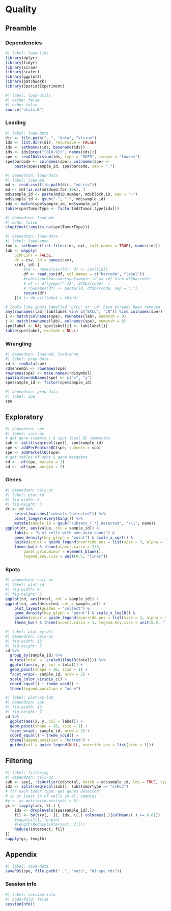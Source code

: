 # Quality

## Preamble

### Dependencies

```r
#| label: load-libs
library(dplyr)
library(tidyr)
library(scran)
library(scater)
library(ggplot2)
library(patchwork)
library(SpatialExperiment)
```

```r
#| label: load-utils
#| cache: false
#| echo: false
source("utils.R")
```

### Loading

```r
#| label: load-data
dir <- file.path("..", "data", "Visium")
ids <- list.dirs(dir, recursive = FALSE)
ids <- setNames(ids, basename(ids))
ids <- ids[grep("^B[0-9]+", names(ids))]
spe <- read10xVisium(ids, type = "HDF5", images = "lowres")
spe$barcode <- colnames(spe); colnames(spe) <- 
    paste(spe$sample_id, spe$barcode, sep = ".")
```

```r
#| dependson: load-data
#| label: load-md
md <- read.csv(file.path(dir, "md.csv"))
md <- md[!is.na(md$Used.for.10x), ]
md$sample_id <- paste(md$B.number, md$block.ID, sep = "-")
md$sample_id <- gsub("-", "_", md$sample_id)
idx <- match(spe$sample_id, md$sample_id)
table(spe$TumorType <- factor(md$Tumor.type[idx]))
```

```r
#| dependson: load-md
#| echo: false
stopifnot(!any(is.na(spe$TumorType)))
```

```r
#| dependson: load-data
#| label: load-anno
fnm <- setNames(list.files(ids, ext, full.names = TRUE), names(ids))
lab <- mapply(
    SIMPLIFY = FALSE,
    df = csv, id = names(csv), 
    \(df, id) {
        #id <- names(csv)[5]; df <- csv[[id]]
        df <- read.csv(df, col.names = c("barcode", "label"))
        #table(spe$barcode[spe$sample_id == id] %in% df$barcode)
        # df <- df[grepl("-1$", df$barcode), ]
        # rownames(df) <- paste(id, df$barcode, sep = ".")
        return(df)
    })# |> do.call(what = rbind)

# looks like spots labelled 'EXCL' or 'LN' have already been removed
any(rownames(lab)[lab$label %in% c("EXCL", "LN")] %in% colnames(spe))
i <- match(colnames(spe), rownames(lab), nomatch = 0)
j <- match(rownames(lab), colnames(spe), nomatch = 0)
spe$label <- NA; spe$label[j] <- lab$label[i]
table(spe$label, exclude = NULL)
```

### Wrangling

```r
#| dependson: load-md, load-anno
#| label: prep-data
rd <- rowData(spe)
rd$ensembl <- rownames(spe)
rownames(spe) <- make.names(rd$symbol)
spatialCoordsNames(spe) <- c("x", "y")
spe$sample_id <- factor(spe$sample_id)
```

```r
#| dependson: prep-data
#| label: spe
spe
```

## Exploratory

```r
#| dependson: spe
#| label: calc-qc
# get gene-(sample-) & spot-level QC summaries 
sub <- split(seq(ncol(spe)), spe$sample_id)
spe <- addPerFeatureQC(spe, subsets = sub)
spe <- addPerCellQC(spe)
# get tables of spot & gene metadata
rd <- .df(spe, margin = 1)
cd <- .df(spe, margin = 2)
```

### Genes

```r
#| dependson: calc-qc
#| label: plot-rd
#| fig-width: 8
#| fig-height: 3
dr <- rd %>% 
    select(matches("subsets.*detected")) %>% 
    pivot_longer(everything()) %>% 
    mutate(sample_id = gsub("subsets_(.*)_detected", "\\1", name))
ggplot(dr, aes(value, col = sample_id)) &
    labs(x = "% of cells with non-zero count") &
    geom_density(key_glyph = "point") & scale_x_sqrt() & 
    guides(color = guide_legend(override.aes = list(size = 3, alpha = 1))) &
    theme_bw() & theme(aspect.ratio = 2/3, 
        panel.grid.minor = element_blank(), 
        legend.key.size = unit(0.5, "lines")) 
```

### Spots

```r
#| dependson: calc-qc
#| label: plot-cd
#| fig-width: 8
#| fig-height: 3
ggplot(cd, aes(total, col = sample_id)) +
ggplot(cd, aes(detected, col = sample_id)) +
    plot_layout(guides = "collect") &
    geom_density(key_glyph = "point") & scale_x_log10() & 
    guides(color = guide_legend(override.aes = list(size = 3, alpha = 1))) &
    theme_bw() & theme(aspect.ratio = 1, legend.key.size = unit(0.5, "lines")) 
```

```r
#| label: plot-xy-det
#| dependson: calc-qc
#| fig-width: 12
#| fig-height: 7
cd %>% 
  group_by(sample_id) %>% 
  mutate(total = .scale01(log10(total))) %>% 
  ggplot(aes(x, y, col = total)) +
  geom_point(shape = 16, size = 1) +
  facet_wrap(~ sample_id, nrow = 2) +
  scale_color_viridis_c() +
  coord_equal() + theme_void() +
  theme(legend.position = "none")
```

```r
#| label: plot-xy-lab
#| dependson: spe
#| fig-width: 12
#| fig-height: 7
cd %>% 
  ggplot(aes(x, y, col = label)) +
  geom_point(shape = 16, size = 1) +
  facet_wrap(~ sample_id, nrow = 2) +
  coord_equal() + theme_void() +
  theme(legend.position = "bottom") +
  guides(col = guide_legend(NULL, override.aes = list(size = 3)))
```

## Filtering

```r
#| label: filtering
#| dependson: calc-qc
sub <- spe[, !isOutlier(cd$total, batch = cd$sample_id, log = TRUE, type = "lower")]
idx <- split(seq(ncol(sub)), sub$TumorType == "ccRCC")
# for each tumor type, get genes detected
# in at least 1% of cells in all samples
#y <- as.matrix(counts(sub) > 0)
gs <- lapply(idx, \(.) {
    ids <- droplevels(spe$sample_id[.])
    fil <- by(t(y[, .]), ids, \(.) colnames(.)[colMeans(.) >= 0.01])
    #sapply(fil, length)
    #length(Reduce(intersect, fil))
    Reduce(intersect, fil)
})
sapply(gs, length)
```

## Appendix

```r
#| label: save-data
saveRDS(spe, file.path("..", "outs", "01-spe.rds"))
```

::: {.callout-note icon=false, collapse=true}

### Session info

```r
#| label: session-info
#| code-fold: false
sessionInfo()
```

:::
